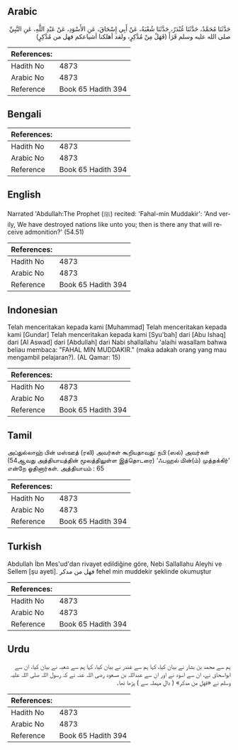 ## Arabic


<div dir="rtl" lang="ar" style={{fontSize:'larger',backgroundColor:'#f8f9fa',padding:20}}>
حَدَّثَنَا مُحَمَّدٌ، حَدَّثَنَا غُنْدَرٌ، حَدَّثَنَا شُعْبَةُ، عَنْ أَبِي إِسْحَاقَ، عَنِ الأَسْوَدِ، عَنْ عَبْدِ اللَّهِ، عَنِ النَّبِيِّ صلى الله عليه وسلم قَرَأَ ‏(‏فَهَلْ مِنْ مُدَّكِرٍ‏، ولقد أهلكنا أشياعكم فهل من مُدَّكِرٍ‏)‏
</div>
<div style={{backgroundColor:'#f8f9fa',padding:20, marginBottom: 10}}><table> <thead> <tr> <th>References:</th> <th></th> </tr> </thead> <tbody><tr><td>Hadith No</td><td>4873</td></tr><tr><td>Arabic No</td><td>4873</td></tr><tr><td>Reference</td><td>Book 65 Hadith 394</td></tr></tbody></table></div>

## Bengali


<div dir="ltr" lang="bn" style={{fontSize:'larger',backgroundColor:'#f8f9fa',padding:20}}>

</div>
<div style={{backgroundColor:'#f8f9fa',padding:20, marginBottom: 10}}><table> <thead> <tr> <th>References:</th> <th></th> </tr> </thead> <tbody><tr><td>Hadith No</td><td>4873</td></tr><tr><td>Arabic No</td><td>4873</td></tr><tr><td>Reference</td><td>Book 65 Hadith 394</td></tr></tbody></table></div>

## English


<div dir="ltr" lang="en" style={{fontSize:'larger',backgroundColor:'#f8f9fa',padding:20}}>
Narrated 'Abdullah:The Prophet (ﷺ) recited: 'Fahal-min Muddakir': 'And verily, We have destroyed nations like unto you; then is there any that will receive admonition?' (54.51)
</div>
<div style={{backgroundColor:'#f8f9fa',padding:20, marginBottom: 10}}><table> <thead> <tr> <th>References:</th> <th></th> </tr> </thead> <tbody><tr><td>Hadith No</td><td>4873</td></tr><tr><td>Arabic No</td><td>4873</td></tr><tr><td>Reference</td><td>Book 65 Hadith 394</td></tr></tbody></table></div>

## Indonesian


<div dir="ltr" lang="id" style={{fontSize:'larger',backgroundColor:'#f8f9fa',padding:20}}>
Telah menceritakan kepada kami [Muhammad] Telah menceritakan kepada kami [Gundar] Telah menceritakan kepada kami [Syu'bah] dari [Abu Ishaq] dari [Al Aswad] dari [Abdullah] dari Nabi shallallahu 'alaihi wasallam bahwa beliau membaca: "FAHAL MIN MUDDAKIR." (maka adakah orang yang mau mengambil pelajaran?). (AL Qamar: 15)
</div>
<div style={{backgroundColor:'#f8f9fa',padding:20, marginBottom: 10}}><table> <thead> <tr> <th>References:</th> <th></th> </tr> </thead> <tbody><tr><td>Hadith No</td><td>4873</td></tr><tr><td>Arabic No</td><td>4873</td></tr><tr><td>Reference</td><td>Book 65 Hadith 394</td></tr></tbody></table></div>

## Tamil


<div dir="ltr" lang="ta" style={{fontSize:'larger',backgroundColor:'#f8f9fa',padding:20}}>
அப்துல்லாஹ் பின் மஸ்ஊத் (ரலி) அவர்கள் கூறியதாவது: நபி (ஸல்) அவர்கள் (54ஆவது அத்தியாயத்தின் மூலத்திலுள்ள இத்தொடரை) ‘ஃபஹல் மின்(ம்) முத்தக்கிர்’ என்றே ஓதினார்கள். அத்தியாயம் : 65
</div>
<div style={{backgroundColor:'#f8f9fa',padding:20, marginBottom: 10}}><table> <thead> <tr> <th>References:</th> <th></th> </tr> </thead> <tbody><tr><td>Hadith No</td><td>4873</td></tr><tr><td>Arabic No</td><td>4873</td></tr><tr><td>Reference</td><td>Book 65 Hadith 394</td></tr></tbody></table></div>

## Turkish


<div dir="ltr" lang="tr" style={{fontSize:'larger',backgroundColor:'#f8f9fa',padding:20}}>
Abdullah İbn Mes'ud'dan rivayet edildiğine göre, Nebi Sallallahu Aleyhi ve Sellem [şu ayeti]. فهل من مدكر fehel min muddekir şeklinde okumuştur
</div>
<div style={{backgroundColor:'#f8f9fa',padding:20, marginBottom: 10}}><table> <thead> <tr> <th>References:</th> <th></th> </tr> </thead> <tbody><tr><td>Hadith No</td><td>4873</td></tr><tr><td>Arabic No</td><td>4873</td></tr><tr><td>Reference</td><td>Book 65 Hadith 394</td></tr></tbody></table></div>

## Urdu


<div dir="rtl" lang="ur" style={{fontSize:'larger',backgroundColor:'#f8f9fa',padding:20}}>
ہم سے محمد بن بشار نے بیان کیا، کہا ہم سے غندر نے بیان کیا، کہا ہم سے شعبہ نے بیان کیا، ان سے ابواسحاق نے، ان سے اسود نے اور ان سے عبداللہ بن مسعود رضی اللہ عنہ نے کہ رسول اللہ صلی اللہ علیہ وسلم نے «فهل من مدكر‏» ( دال مہملہ سے ) پڑھا تھا۔
</div>
<div style={{backgroundColor:'#f8f9fa',padding:20, marginBottom: 10}}><table> <thead> <tr> <th>References:</th> <th></th> </tr> </thead> <tbody><tr><td>Hadith No</td><td>4873</td></tr><tr><td>Arabic No</td><td>4873</td></tr><tr><td>Reference</td><td>Book 65 Hadith 394</td></tr></tbody></table></div>
